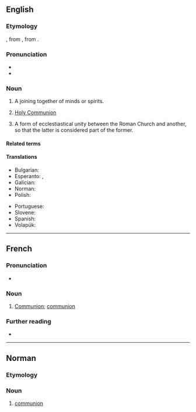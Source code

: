 {{also|Communion}}
==English==

===Etymology===
{{borrowing|en|fro|comunion}}, from {{der|en|la|commūniō||communion}}, from {{m|la|commūnis}}.

===Pronunciation===
* {{IPA|/kəˈmjuːnjən/|lang=en}}
* {{hyphenation|com|mu|nion|lang=en}}

===Noun===
{{en-noun|~}}

# A joining together of minds or spirits.
# {{lb|en|Christianity}} [[Holy Communion]]
# {{lb|en|Roman Catholicism}} A form of ecclestiastical unity between the Roman Church and another, so that the latter is considered part of the former.

====Related terms====
{{rel3|communal|communicate|communion hall|community|union|lang=en}}

====Translations====
{{trans-top|a joining together of minds or spirits}}
* Bulgarian: {{t+|bg|единение|n}}
* Esperanto: {{t|eo|komuneco}}, {{t|eo|komunio}}
* Galician: {{t|gl|comuñón|f}}
* Norman: {{t|nrf|communion|f}} {{qualifier|Jersey}}
* Polish: {{t+|pl|komunia|f}}
{{trans-mid}}
* Portuguese: {{t+|pt|comunhão|f}}
* Slovene: {{t+|sl|občestvo|n}}
* Spanish: {{t+|es|comunión|f}}
* Volapük: {{t+|vo|komuin}}
{{trans-bottom}}

----

==French==

===Pronunciation===
* {{audio|Fr-communion.ogg|Audio|lang=fr}}

===Noun===
{{fr-noun|f}}
{{attention|fr|needs expansion}}

# [[Communion#English|Communion]]; [[communion#English|communion]]

===Further reading===
* {{R:TLFi}}

----

==Norman==

===Etymology===
{{rfe|lang=nrf}}

===Noun===
{{nrf-noun|f}}

# {{lb|nrf|Jersey}} [[#English|communion]]